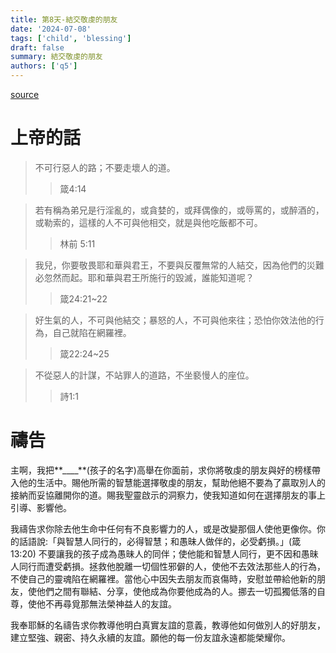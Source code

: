 ```yaml
---
title: 第8天-結交敬虔的朋友
date: '2024-07-08'
tags: ['child', 'blessing']
draft: false
summary: 結交敬虔的朋友
authors: ['q5']
---
```


[source](https://q5help.me/faith/PrayForTheChildren.jsp)

# 上帝的話

> 不可行惡人的路；不要走壞人的道。
>
> > 箴4:14

> 若有稱為弟兄是行淫亂的，或貪婪的，或拜偶像的，或辱罵的，或醉酒的，或勒索的，這樣的人不可與他相交，就是與他吃飯都不可。
>
> > 林前 5:11

> 我兒，你要敬畏耶和華與君王，不要與反覆無常的人結交，因為他們的災難必忽然而起。耶和華與君王所施行的毀滅，誰能知道呢？
>
> > 箴24:21~22

> 好生氣的人，不可與他結交；暴怒的人，不可與他來往；恐怕你效法他的行為，自己就陷在網羅裡。
>
> > 箴22:24~25

> 不從惡人的計謀，不站罪人的道路，不坐褻慢人的座位。
>
> > 詩1:1

# 禱告

主啊，我把**\_\_\_\_**(孩子的名字)高舉在你面前，求你將敬虔的朋友與好的榜樣帶入他的生活中。賜他所需的智慧能選擇敬虔的朋友，幫助他絕不要為了贏取別人的接納而妥協離開你的道。賜我聖靈啟示的洞察力，使我知道如何在選擇朋友的事上引導、影響他。

我禱告求你除去他生命中任何有不良影響力的人，或是改變那個人使他更像你。你的話語說:「與智慧人同行的，必得智慧；和愚昧人做伴的，必受虧損。」(箴13:20) 不要讓我的孩子成為愚昧人的同伴；使他能和智慧人同行，更不因和愚昧人同行而遭受虧損。拯救他脫離一切個性邪僻的人，使他不去效法那些人的行為，不使自己的靈魂陷在網羅裡。當他心中因失去朋友而哀傷時，安慰並帶給他新的朋友，使他們之間有聯結、分享，使他成為你要他成為的人。挪去一切孤獨低落的自尊，使他不再尋覓那無法榮神益人的友誼。

我奉耶穌的名禱告求你教導他明白真實友誼的意義，教導他如何做別人的好朋友，建立堅強、親密、持久永續的友誼。願他的每一份友誼永遠都能榮耀你。
